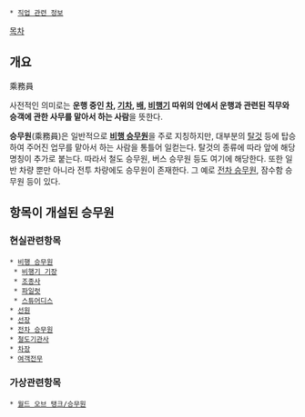  * [[직업 관련 정보]]

[[목차]]

== 개요 ==

乘務員

사전적인 의미로는 '''운행 중인 [[차]], [[기차]], [[배]], [[비행기]] 따위의 안에서 운행과 관련된 직무와 승객에 관한 사무를 맡아서 하는 사람'''을 뜻한다.

'''승무원'''(乘務員)은 일반적으로 '''[[비행 승무원]]'''을 주로 지칭하지만, 대부분의 [[탈것]] 등에 탑승하여 주어진 업무를 맡아서 하는 사람을 통틀어 일컫는다. 탈것의 종류에 따라 앞에 해당 명칭이 추가로 붙는다. 따라서 철도 승무원, 버스 승무원 등도 여기에 해당한다. 또한 일반 차량 뿐만 아니라 전투 차량에도 승무원이 존재한다. 그 예로 [[전차 승무원]], 잠수함 승무원 등이 있다.

== 항목이 개설된 승무원 ==

=== 현실관련항목 ===

 * [[비행 승무원]]
  * [[비행기 기장]]
  * [[조종사]]
  * [[파일럿]]
  * [[스튜어디스]]
 * [[선원]]
 * [[선장]]
 * [[전차 승무원]]
 * [[철도기관사]]
 * [[차장]]
 * [[여객전무]]


=== 가상관련항목 ===

 * [[월드 오브 탱크/승무원]]
